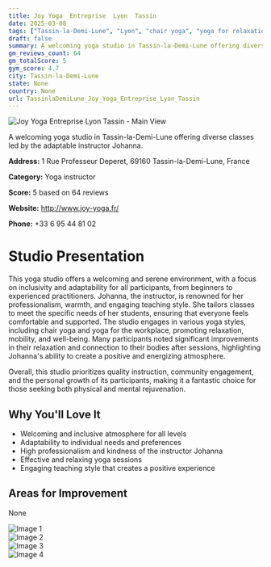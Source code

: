 ```yaml
---
title: Joy Yoga  Entreprise  Lyon  Tassin
date: 2025-03-08
tags: ["Tassin-la-Demi-Lune", "Lyon", "chair yoga", "yoga for relaxation", "gentle yoga", "welcoming", "adaptable", "Tassin-la-Demi-Lune"]  
draft: false
summary: A welcoming yoga studio in Tassin-la-Demi-Lune offering diverse classes led by the adaptable instructor Johanna.
gm_reviews_count: 64
gm_totalScore: 5
gym_score: 4.7
city: Tassin-la-Demi-Lune
state: None
country: None
url: TassinlaDemiLune_Joy_Yoga_Entreprise_Lyon_Tassin
---
```


<div className="aspect-[16/9] relative my-8">
  <img 
    src="https://lh5.googleusercontent.com/p/AF1QipP772nQnDiGsmwabTLVAhtvDcCpwTG38OjJ_3dH=w1920-h1080-k-no"
    alt="Joy Yoga  Entreprise  Lyon  Tassin - Main View"
    className="object-cover absolute inset-0 w-full h-full rounded-lg"
  />
</div>

A welcoming yoga studio in Tassin-la-Demi-Lune offering diverse classes led by the adaptable instructor Johanna.

**Address:** 1 Rue Professeur Deperet, 69160 Tassin-la-Demi-Lune, France

**Category:** Yoga instructor

**Score:** 5 based on 64 reviews

**Website:** http://www.joy-yoga.fr/

**Phone:** +33 6 95 44 81 02

# Studio Presentation

This yoga studio offers a welcoming and serene environment, with a focus on inclusivity and adaptability for all participants, from beginners to experienced practitioners. Johanna, the instructor, is renowned for her professionalism, warmth, and engaging teaching style. She tailors classes to meet the specific needs of her students, ensuring that everyone feels comfortable and supported. The studio engages in various yoga styles, including chair yoga and yoga for the workplace, promoting relaxation, mobility, and well-being. Many participants noted significant improvements in their relaxation and connection to their bodies after sessions, highlighting Johanna's ability to create a positive and energizing atmosphere.

Overall, this studio prioritizes quality instruction, community engagement, and the personal growth of its participants, making it a fantastic choice for those seeking both physical and mental rejuvenation.

## Why You'll Love It

- Welcoming and inclusive atmosphere for all levels
- Adaptability to individual needs and preferences
- High professionalism and kindness of the instructor Johanna
- Effective and relaxing yoga sessions
- Engaging teaching style that creates a positive experience

## Areas for Improvement

None

<div className="grid grid-cols-1 xl:grid-cols-2 gap-4 my-8">
<div className="aspect-[4/3] relative"><img src="https://lh3.googleusercontent.com/p/AF1QipPRbDiHf9wL79-R3jTpOyyRsenweozk1EO-AHtQ=w1920-h1080-k-no" alt="Image 1" className="object-cover absolute inset-0 w-full h-full rounded-lg" /></div>
<div className="aspect-[4/3] relative"><img src="https://lh5.googleusercontent.com/p/AF1QipM5a6oH66lse4sFOYAcsdlaL5HjWBSOZ9IOKqBk=w1920-h1080-k-no" alt="Image 2" className="object-cover absolute inset-0 w-full h-full rounded-lg" /></div>
<div className="aspect-[4/3] relative"><img src="https://lh5.googleusercontent.com/p/AF1QipMKkCwKOob8Rmfk04ilbA5C0j26zLNYvuqIp9u5=w1920-h1080-k-no" alt="Image 3" className="object-cover absolute inset-0 w-full h-full rounded-lg" /></div>
<div className="aspect-[4/3] relative"><img src="https://lh5.googleusercontent.com/p/AF1QipPsv7ZeJv72NWWMx7qs68WWv8kbdy70Szy-drvC=w1920-h1080-k-no" alt="Image 4" className="object-cover absolute inset-0 w-full h-full rounded-lg" /></div>
</div>